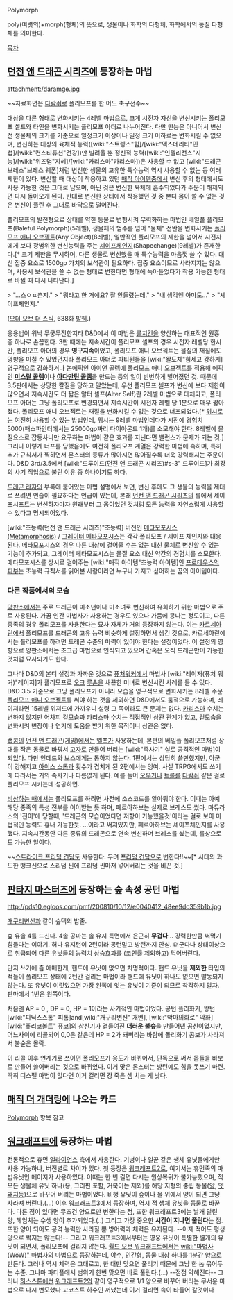 Polymorph

poly(여럿의)+morph(형체)의 뜻으로, 생물이나 화학의 다형체, 화학에서의 동질 다형체를 의미한다.

[[목차]]

== [[던전 앤 드래곤 시리즈]]에 등장하는 마법 ==
attachment:/daramge.jpg

~~자료화면은 [[다람쥐]]로 폴리모프를 한 어느 축구선수~~

대상을 다른 형태로 변화시키는 4레벨 마법으로, 크게 시전자 자신을 변신시키는 폴리모프 셀프와 타인을 변화시키는 폴리모프 아더로 나누어진다. 다만 만능은 아니어서 변신 전 생물체의 크기를 기준으로 일정크기 이상이나 일정 크기 이하로는 변화시킬 수 없으며, 변신하는 대상의 육체적 능력([wiki:"스트렝스"힘]/[wiki:"덱스테리티"민첩]/[wiki:"컨스티튜션"건강])만 빌려올 뿐 정신적 능력([wiki:"인텔리전스"지능]/[wiki:"위즈덤"지혜]/[wiki:"카리스마"카리스마])은 사용할 수 없고 [wiki:"드래곤 브레스"브레스 웨폰]처럼 변신한 생물의 고유한 특수능력 역시 사용할 수 없는 등 여러 제한이 있다. 변신할 때 대상이 착용하고 있던 [[매직 아이템]]중에서 변신 후의 형태에서도 사용 가능한 것은 그대로 남으며, 아닌 것은 변신한 육체에 흡수되었다가 주문이 해제되면 다시 돌아오게 된다. 반대로 변신한 상태에서 착용했던 것 중 본디 몸이 쓸 수 없는 것은 변신이 풀린 후 그대로 바닥으로 떨어진다.

폴리모프의 발전형으로 상대를 약한 동물로 변형시켜 무력화하는 마법인 베일풀 폴리모프(Baleful Polymorph)(5레벨), 생물체의 범주를 넘어 "물체" 전반을 변화시키는 [http://www.d20srd.org/srd/spells/polymorphAnyObject.htm 폴리모프 애니 오브젝트](Any Object)(8레벨), 일반적인 폴리모프의 제한을 넘어서 시전자에게 보다 광범위한 변신능력을 주는 [http://www.d20srd.org/srd/spells/shapechange.htm 셰이프체인지](Shapechange)(9레벨)가 존재한다.[* 크기 제한을 무시하며, 다른 생물로 변신했을 때 특수능력을 마음껏 쓸 수 있다. 대신 집중 요소로 1500gp 가치의 보석관이 필요하다. 집중 요소이므로 사라지지는 않으며, 사용시 보석관을 쓸 수 없는 형태로 변한다면 형태에 녹아들었다가 착용 가능한 형태로 바뀔 때 다시 나타난다.] 

> "...스ㅇㅍ츤지."
> "뭐라고 한 거예요? 잘 안들렸는데."
> "내 생각엔 아마도..."
> "셰이프체인지."

([[오더 오브 더 스틱]], 638화 [http://www.giantitp.com/comics/oots0638.html 발췌].)

응용법이 워낙 무궁무진한지라 D&D에서 이 마법은 [[룰치킨]]을 양산하는 대표적인 원흉 중 하나로 손꼽힌다. 3판 때에는 지속시간이 폴리모프 셀프의 경우 시전자 레벨당 한시간, 폴리모프 아더의 경우 '''영구지속'''이었고, 폴리모프 애니 오브젝트는 물질의 재질에도 영향을 미칠 수 있었던지라 폴리모프 아더로 파티원들을 [wiki:"왈도체"힘세고 강하게] 영구적으로 강화하거나 논에픽인 아이언 골렘에 폴리모프 애니 오브젝트를 적용해 에픽인 '''[[미스랄 골렘]]'''이나 '''[[아다만틴 골렘]]'''을 만드는 등의 일이 빈번하게 벌어졌던 것. 때문에 3.5판에서는 상당한 칼질을 당하고 말았는데, 우선 폴리모프 셀프가 변신에 보다 제한이 많으면서 지속시간도 더 짧은 알터 셀프(Alter Self)란 2레벨 마법으로 대체되고, 폴리모프 아더는 그냥 폴리모프로 변경되면서 지속시간이 시전자 레벨 당 1분으로 매우 짧아졌다. 폴리모프 애니 오브젝트는 재질을 변화시킬 수 없는 것으로 너프되었다.[* [[위시]]로는 여전히 사용할 수 있는 방법인데, 위시는 9레벨 마법인데다가 시전에 경험치 5000(패스파인더에서는 25000gp짜리 다이아몬드 1개)를 소모해야 한다. 8레벨에 물질요소로 잡동사니만 요구하는 마법이 같은 효과를 지닌다면 밸런스가 문제가 되는 것.] 그러나 이렇게 너프를 당했음에도 여전히 폴리모프 계열은 강력한 마법에 속하며, 특히 추가 규칙서가 찍히면서 몬스터의 종류가 많아지면 많아질수록 더욱 강력해지는 주문이다. D&D 3rd/3.5에서 [wiki:"드루이드(던전 앤 드래곤 시리즈)#s-3" 드루이드]가 최강의 사기 직업으로 불린 이유 중 하나이기도 하다.

[[드래곤 라자]]의 부록에 붙어있는 마법 설명에서 보면, 변신 후에도 그 생물의 능력을 제대로 쓰려면 연습이 필요하다는 언급이 있는데, 본래 [[던전 앤 드래곤 시리즈]]의 룰에서 셰이프시프트는 변신하자마자 원래부터 그 몸이었던 것처럼 모든 능력을 자연스럽게 사용할 수 있다고 명시되어있다.

[wiki:"초능력(던전 앤 드래곤 시리즈)"초능력] 버전인 [http://www.d20srd.org/srd/psionic/powers/metamorphosis.htm 메타모포시스(Metamorphosis)] / [http://www.d20srd.org/srd/psionic/powers/metamorphosisGreater.htm 그레이터 메타모포시스]는 각각 폴리모프 / 셰이프 체인지와 대응된다. 메타모포시스의 경우 다른 대상에 걸어줄 수는 없는 대신 물체로 변신할 수 있는 기능이 추가되고, 그레이터 페타모포시스는 물질 요소 대신 약간의 경험치를 소모한다. 메타모포시스를 상시로 걸어주는 [wiki:"매직 아이템"초능력 아이템]인 [http://www.d20srd.org/srd/psionic/items/universalItems.htm#skinofProteus 프로테우스의 피부]는 초능력 규칙서를 읽어본 사람이라면 누구나 가지고 싶어하는 꿈의 아이템이다.

=== 다른 작품에서의 모습 ===
[[양판소]]에서는 주로 드래곤이 미소년이나 미소녀로 변신하여 유희하기 위한 마법으로 주로 사용된다. 가끔 인간 마법사가 사용하는 경우도 있으나 가뭄에 콩나는 정도이고, 다른 종족의 경우 폴리모프를 사용한다는 묘사 자체가 거의 등장하지 않는다. 이는 [[카르세아린]]에서 폴리모프를 드래곤의 고유 능력 비슷하게 설정하면서 생긴 것으로, 카르세아린에서는 폴리모프를 하려면 드래곤 수준의 마력이 있어야 한다는 설정이었다. 이 설정의 영향으로 양판소에서는 초고급 마법으로 인식되고 있으며 간혹은 오직 드래곤만이 가능한 것처럼 묘사되기도 한다.

그나마 D&D의 본디 설정과 가까운 것으로 [[퓨처워커]]에서 마법사 [wiki:"레이저(퓨처 워커)"레이저]가 폴리모프로 [[오크]] [[루손]]을 새끈한 미녀로 변신시킨 사례를 들 수 있다. D&D 3.5 기준으로 그냥 폴리모프가 아니라 모습을 영구적으로 변화시키는 8레벨 주문 [http://www.d20srd.org/srd/spells/polymorphAnyObject.htm 폴리모프 애니 오브젝트]를 써야 하는 것을 제외하면 D&D에서도 룰적으로 가능하며, 레이저라면 15레벨 위저드에 가까우니 설령 그 쪽이라도 큰 문제는 없다. [[카리스마]] 수치는 변하지 않지만 어차피 겉모습과 카리스마 수치는 직접적인 상관 관계가 없고, 겉모습을 변화시켜 변장이나 연기에 도움을 받기 위한 목적이니 상관은 없다.

[[캡콤]]의 [[던전 앤 드래곤(게임)]]에서는 [[엘프]]가 사용하는데, 본편의 베일풀 폴리모프처럼 상대를 작은 동물로 바꿔서 [[고자]]로 만들어 버리는 [wiki:"즉사기" 실로 공격적인 마법]이 되었다. 다만 언데드와 보스에게는 통하지 않는다. 1편에서는 상당히 쓸만했지만, 아군이 강해지고 [[아이스 스톰]]과 횟수가 겹치게 된 2편에서는 잉여. 사실 TRPG에서도 쓰기에 따라서는 거의 즉사기나 다름없게 된다. 예를 들어 [[오우거]]나 [[트롤]]를 [[다람쥐]] 같은 걸로 폴리모프 시키는데 성공하면.

[[비상하는 매]]에서는 폴리모프를 하려면 사전에 소스코드를 알아둬야 한다. 이때는 아예 해당 종족의 특성 전부를 이어받는 듯 하며, 페르아하브는 실제로 브레스도 썼다. 마듀라스의 '전이'에 당할때, '드래곤의 모습이었다면 저항이 가능했을것'이라는 걸로 보아 마법적인 능력도 흉내 가능한듯. …이라고 써져있지만, 페르아하브는 셰이프체인지를 사용했다. 지속시간동안 다른 종류의 드래곤으로 연속 변신하며 브레스를 썼는데, 룰상으로도 가능한 일이다.

~~[[스트라이크 프리덤 건담]]도 사용한다. 무려 [[프리덤 건담]]으로 변한다!!~~[* 시데의 과도한 뱅크신으로 스리덤 씬에 프리덤 씬마저 넣어버리는 것을 비꼰 것.]
== [[판타지 마스터즈]]에 등장하는 숲 속성 공턴 마법 ==
http://pds10.egloos.com/pmf/200810/10/12/e0040412_48ee9dc359b1b.jpg

[[개구리변신]]과 같이 숲덱의 밥줄.

숲 유솔 4를 드신다. 4솔 공마는 솔 유지 특면에서 은근히 '''무겁다'''... 강력한만큼 써먹기 힘들다는 이야기. 허나 유지턴이 2턴이라 공턴말고 방턴까지 안심. 더군다나 상태이상으로 취급되어 다른 유닛들의 능력치 상승효과를 (코인률 제외하고) 먹어버린다.

단지 쓰기에 좀 애매한게, 핸드에 유닛이 없으면 치명적이다. 핸드 유닛을 '''제외한''' 타입의 적들이 폴리모프 상태에 2턴간 걸리는 마법이라 핸드에 유닛이 하나도 없으면 발동되지 않는다. 또 유닛이 여럿있으면 가장 왼쪽에 잇는 유닛이 기준이 되므로 착각하지 말자. 판마에서 1번은 왼쪽이다.

처음엔 AP = 0 , DP = 0, HP = 1이라는 사기적인 마법이었다. 공턴 폴리화기, 방턴 [wiki:"피닉스스톰" 피톰]and[wiki:"개구리변신" 개변], [wiki:"악마의화로" 악화][wiki:"퓨리코볼트" 퓨코]의 삼신기가 곁들여진 '''더러운 불숲'''을 만들어낸 공신이었지만, 어느사이에 리콜되어 0,0은 같은데 HP = 2가 돼버리는 바람에 폴리화기 콤보가 사라져서 불숲은 몰락.

이 리콜 이후 연계기로 쓰이던 폴리모프가 용도가 바뀌어서, 단독으로 써서 몹들을 바보로 만들어 쓸어버리는 것으로 바뀌었다. 이거 맞은 몬스터는 방턴에도 힘을 못쓰기 마련. 딱히 디스펠 마법이 없다면 이거 걸리면 걍 죽은 셈 치는 게 낫다.

== [[매직 더 개더링]]에 나오는 카드 ==
[[Polymorph]] 항목 참고

== [[워크래프트]]에 등장하는 마법 ==
전통적으로 휴먼 [[얼라이언스]] 측에서 사용한다. 기병이나 일꾼 같은 생체 유닛들에게만 사용 가능하나, 버전별로 차이가 있다.
첫 등장은 [[워크래프트2]]로, 여기서는 휴먼족의 마법유닛인 메이지가 사용하였다. 이때는 한 번 걸면 다시는 원상복귀가 불가능했으며, 적 모든 생물체 유닛 하나(용, 그리핀 포함, 거북이는 제외)를 해당 지형의 중립 동물([[양]], [[멧돼지]]등)으로 바꾸어 버리는 마법이었다. 비행 유닛이 숲이나 물 위에서 양이 되면 그냥 사라져 버린다.(...)
이후 [[워크래프트3]]에서 등장하며, 역시 적 생체 유닛을 동물로 바꾼다. 다른 점이 있다면 무조건 양으로만 변한다는 점, 또한 워크래프트3에는 날개 달린 양, 헤엄치는 수생 양이 추가되었다.(..) 그리고 가장 중요한 '''시간이 지나면 풀린다'''는 점. 또한 양이 되어도 공격 능력만 사라질 뿐 방어력과 체력은 유지된다. --이제 적어도 평생 양으로 썩지는 않는다!-- 그리고 워크래프트3에서부터는 영웅 유닛이 특별한 별개의 유닛이 되면서, 폴리모프에 걸리지 않는다.
[[월드 오브 워크래프트]]에서는 [[wiki:"마법사(WoW)" 마법사]]의 마법으로 등장하는데, 야수, 인간형, 동물 대상 하나를 1분간 양으로 만든다. 그러나 역시 체력은 그대로고, 한 대만 맞으면 풀리기 때문에 그냥 한 놈 묶어두는 수준. 그나마 파티플에서 범위기 한번 맞으면 바로 풀린다.(...) --점점 약해진다--
그러나 [[하스스톤]]에선 [[워크래프트2]]와 같이 영구적으로 1/1 양으로 바꾸어 버리는 무서운 마법으로 다시 변모했다 고코스트 하수인 꺼냈는데 이거 걸리면 속이 타들어 갈것이다
